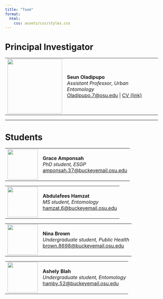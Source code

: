 ```yaml
---
title: "Team"
format:
  html:
    css: assets/css/styles.css
---
```



# Principal Investigator

<table>
  <tr>
    <td><img src="assets/images/seun-photo.png" width="180px"></td>
    <td>
      <strong>Seun Oladipupo</strong><br>
      <em>Assistant Professor, Urban Entomology</em><br>
      <a href="mailto:Oladipupo.7@osu.edu">Oladipupo.7@osu.edu</a> |
      <a href="#">CV (link)</a>
    </td>
  </tr>
</table>

---

# Students

<table>
  <tr>
    <td><img src="assets/images/bedbug-icon.png" width="100px"></td>
    <td>
      <strong>Grace Amponsah</strong><br>
      <em>PhD student, ESGP</em><br>
      <a href="mailto:amponsah.37@buckeyemail.osu.edu">amponsah.37@buckeyemail.osu.edu</a>
    </td>
  </tr>
</table>

<table>
  <tr>
    <td><img src="assets/images/bedbug-icon.png" width="100px"></td>
    <td>
      <strong>Abdulafees Hamzat</strong><br>
      <em>MS student, Entomology</em><br>
      <a href="mailto:hamzat.6@buckeyemail.osu.edu">hamzat.6@buckeyemail.osu.edu</a>
    </td>
  </tr>
</table>

<table>
  <tr>
    <td><img src="assets/images/bedbug-icon.png" width="100px"></td>
    <td>
      <strong>Nina Brown</strong><br>
      <em>Undergraduate student, Public Health</em><br>
      <a href="mailto:brown.8698@buckeyemail.osu.edu">brown.8698@buckeyemail.osu.edu</a>
    </td>
  </tr>
</table>

<table>
  <tr>
    <td><img src="assets/images/bedbug-icon.png" width="100px"></td>
    <td>
      <strong>Ashely Blah</strong><br>
      <em>Undergraduate student, Entomology</em><br>
      <a href="mailto:hamby.52@buckeyemail.osu.edu">hamby.52@buckeyemail.osu.edu</a>
    </td>
  </tr>
</table>